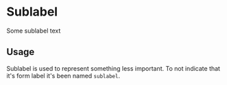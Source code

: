 

<Meta title="Design System|Sublabel" component={Sublabel} />

# Sublabel

<Preview>
  <Story name="default">
    <Sublabel>Some sublabel text</Sublabel>
  </Story>
</Preview>

<Props of={Sublabel} />

## Usage

Sublabel is used to represent something less important. To not indicate that it's form label it's been named `sublabel`.
